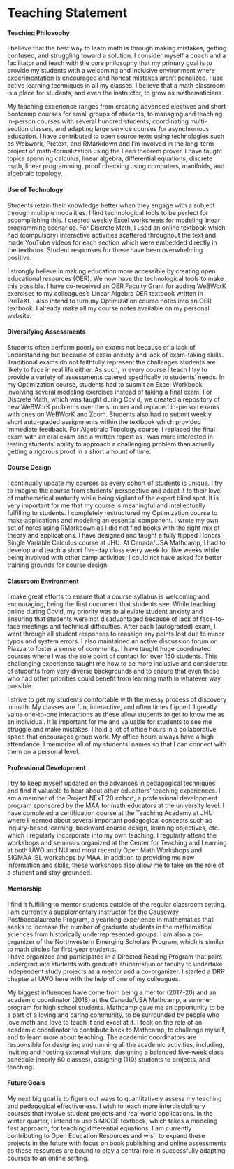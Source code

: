 # Teaching Statement

#### Teaching Philosophy {-}
  I believe that the best way to learn math is through making mistakes, getting confused, and struggling toward a solution. I consider myself a coach and a facilitator and teach with the core philosophy that my primary goal is to provide my students with a welcoming and inclusive environment where experimentation is encouraged and honest mistakes aren't penalized. 
  I use active learning techniques in all my classes. 
  I believe that a math classroom is a place for students, and even the instructor, to grow as mathematicians.

  My teaching experience ranges from creating advanced electives and short bootcamp courses for small groups of students, to managing and teaching in-person courses with several hundred students, coordinating multi-section classes, and adapting large service courses for asynchronous education. I have contributed to open source texts using technologies such as Webwork, Pretext, and RMarkdown and I'm involved in the long-term project of math-formalization using the Lean theorem prover. I have taught topics spanning calculus, linear algebra, differential equations, discrete math, linear programming, proof checking using computers, manifolds, and algebraic topology.


#### Use of Technology {-}
  Students retain their knowledge better when they engage with a subject through multiple modalities. I find technological tools to be perfect for accomplishing this. I created weekly Excel worksheets for modeling linear programming scenarios. For Discrete Math, I used an online textbook which had (compulsory) interactive activities scattered throughout the text and made YouTube videos for each section which were embedded directly in the textbook. 
  Student responses for these have been overwhelming positive.

  I strongly believe in making education more accessible by creating open educational resources (OER). We now have the technological tools to make this possible. 
  I have co-received an OER Faculty Grant for adding WeBWorK exercises to my colleagues's Linear Algebra OER textbook written in PreTeXt. I also intend to turn my Optimization course notes into an OER textbook. I already make all my course notes available on my personal website.  

#### Diversifying Assessments {-}
  Students often perform poorly on exams not because of a lack of understanding but because of exam anxiety and lack of exam-taking skills. 
  Traditional exams do not faithfully represent the challenges students are likely to face in real life either.
  As such, in every course I teach I try to provide a variety of assessments catered specifically to students' needs. In my Optimization course, students had to submit an Excel Workbook involving several modeling exercises instead of taking a final exam. For Discrete Math, which was taught during Covid, we created a repository of new WeBWorK problems over the summer and replaced in-person exams with ones on WeBWorK and Zoom. Students also had to submit weekly short auto-graded assignments within the textbook which provided immediate feedback. For Algebraic Topology course, I replaced the final exam with an oral exam and a written report as I was more interested in testing students' ability to approach a challenging problem than actually getting a rigorous proof in a short amount of time.
  
#### Course Design {-}
  I continually update my courses as every cohort of students is unique. 
  I try to imagine the course from students' perspective and adapt it to their level of mathematical maturity while being vigilant of the expert blind spot.
  It is very important for me that my course is meaningful and intellectually fulfilling to students.
  I completely restructured my Optimization course to make applications and modeling an essential component. 
  I wrote my own set of notes using RMarkdown as I did not find books with the right mix of theory and applications. 
  I have designed and taught a fully flipped Honors Single Variable Calculus course at JHU. 
  At Canada/USA Mathcamp, I had to develop and teach a short five-day class every week for five weeks while being involved with other camp activities;
  I could not have asked for better training grounds for course design.  


#### Classroom Environment {-}
  I make great efforts to ensure that a course syllabus is welcoming and encouraging, being the first document that students see. 
  While teaching online during Covid, my priority was to alleviate student anxiety and ensuring that students were not disadvantaged because of lack of face-to-face meetings and technical difficulties. 
  After each (autograded) exam, I went through all student responses to reassign any points lost due to minor typos and system errors.
  I also maintained an active discussion forum on Piazza to foster a sense of community.
  I have taught huge coordinated courses where I was the sole point of contact for over 150 students.
  This challenging experience taught me how to be more inclusive and considerate of students from very diverse backgrounds and to ensure that even those who had other priorities could benefit from learning math in whatever way possible.

  I strive to get my students comfortable with the messy process of discovery in math.
  My classes are fun, interactive, and often times flipped.
  I greatly value one-to-one interactions as these allow students to get to know me as an individual.
  It is important for me and valuable for students to see me struggle and make mistakes. 
  I hold a lot of office hours in a collaborative space that encourages group work.
  My office hours always have a high attendance.
  I memorize all of my students' names so that I can connect with them on a personal level.

#### Professional Development {-}
  I try to keep myself updated on the advances in pedagogical techniques and find it valuable to hear about other educators' teaching experiences.
  I am a member of the Project NExT'20 cohort, a professional development program sponsored by the MAA for math educators at the university level.
  I have completed a certification course at the Teaching Academy at JHU where I learned about several important pedagogical concepts such as inquiry-based learning, backward course design, learning objectives, etc. which I regularly incorporate into my own teaching.
  I regularly attend the workshops and seminars organized at the Center for Teaching and Learning at both UWO and NU and most recently Open Math Workshops and SIGMAA IBL workshops by MAA.
  In addition to providing me new information and skills, these workshops also allow me to take on the role of a student and stay grounded.

#### Mentorship {-}
  I find it fulfilling to mentor students outside of the regular classroom setting. 
  I am currently a supplementary instructor for the Causeway Postbaccalaureate Program, a yearlong experience in mathematics that seeks to increase the number of graduate students in the mathematical sciences from historically underrepresented groups. 
  I am also a co-organizer of the Northwestern Emerging Scholars Program, which is similar to math circles for first-year students.  
  I have organized and participated in a Directed Reading Program that pairs undergraduate students with graduate students/junior faculty to undertake independent study projects as a mentor and a co-organizer. 
  I started a DRP chapter at UWO here with the help of one of my colleagues. 

  My biggest influences have come from being a mentor (2017-20) and an academic coordinator
  (2018) at the Canada/USA Mathcamp, a summer program for high school students.
  Mathcamp gave me an opportunity to be a part of a loving and caring community, to be surrounded by people who love math and love to teach it and excel at it.
  I took on the role of an academic coordinator to contribute back to Mathcamp, to challenge myself, and to learn more about teaching. 
  The academic coordinators are responsible for designing and running all the academic activities, including, inviting and hosting external visitors, designing a balanced five-week class schedule (nearly 60 classes), assigning (110) students to projects, and teaching. 

#### Future Goals {-}
  My next big goal is to figure out ways to quantitatively assess my teaching and pedagogical effectiveness.
  I wish to teach more interdisciplinary courses that involve student projects and real world applications.
  In the winter quarter, I intend to use SIMIODE textbook, which takes a modeling first approach, for teaching differential equations.
  I am currently contributing to Open Education Resources and wish to expand these projects in the future with focus on book publishing and online assessments as these resources are bound to play a central role in successfully adapting courses to an online setting.
